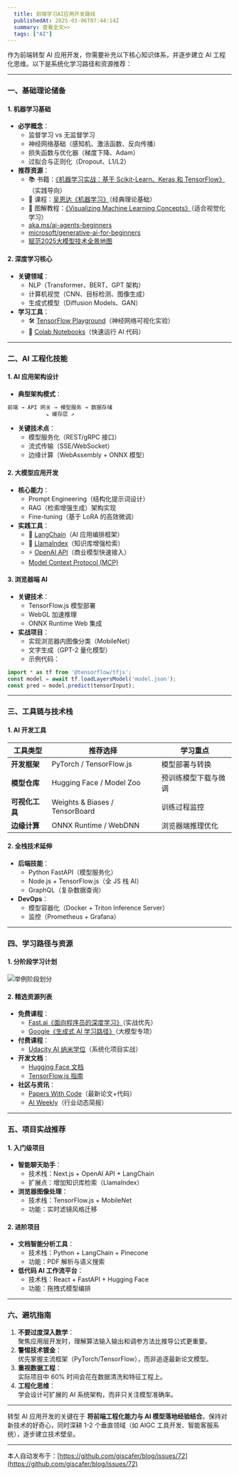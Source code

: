 ```yaml
---
  title: 前端学习AI应用开发路线
  publishedAt: 2025-03-06T07:44:14Z
  summary: 查看全文>>
  tags: ["AI"]
---
```


作为前端转型 AI 应用开发，你需要补充以下核心知识体系，并逐步建立 AI 工程化思维。以下是系统化学习路径和资源推荐：

---

### **一、基础理论储备**
#### 1. **机器学习基础**
+ **必学概念**：
    - 监督学习 vs 无监督学习
    - 神经网络基础（感知机、激活函数、反向传播）
    - 损失函数与优化器（梯度下降、Adam）
    - 过拟合与正则化（Dropout、L1/L2）
+ **推荐资源**：
    - 📚 书籍：[《机器学习实战：基于 Scikit-Learn、Keras 和 TensorFlow》](https://book.douban.com/subject/35260563/)（实践导向）
    - 🎥 课程：[吴恩达《机器学习》](https://www.coursera.org/learn/machine-learning)（经典理论基础）
    - 📄 图解教程：[《Visualizing Machine Learning Concepts》](https://jalammar.github.io/)（适合视觉化学习）
    - [aka.ms/ai-agents-beginners](https://aka.ms/ai-agents-beginners)
    - [microsoft/generative-ai-for-beginners](https://github.com/microsoft/generative-ai-for-beginners?WT.mc_id=academic-105485-koreyst)
    - [赋范2025大模型技术全景地图](https://kq4b3vgg5b.feishu.cn/wiki/MTuywZLzhioQhHk2yolcjgawnTg)

#### 2. **深度学习核心**
+ **关键领域**：
    - NLP（Transformer、BERT、GPT 架构）
    - 计算机视觉（CNN、目标检测、图像生成）
    - 生成式模型（Diffusion Models、GAN）
+ **学习工具**：
    - 🛠️ [TensorFlow Playground](https://playground.tensorflow.org/)（神经网络可视化实验）
    - 🧩 [Colab Notebooks](https://colab.research.google.com/)（快速运行 AI 代码）

---

### **二、AI 工程化技能**
#### 1. **AI 应用架构设计**
+ **典型架构模式**：

```bash
前端 → API 网关 → 模型服务 → 数据存储
            ↘ 缓存层 ↗
```

+ **关键技术点**：
    - 模型服务化（REST/gRPC 接口）
    - 流式传输（SSE/WebSocket）
    - 边缘计算（WebAssembly + ONNX 模型）

#### 2. **大模型应用开发**
+ **核心能力**：
    - Prompt Engineering（结构化提示词设计）
    - RAG（检索增强生成）架构实现
    - Fine-tuning（基于 LoRA 的高效微调）
+ **实践工具**：
    - 🔧 [LangChain](https://python.langchain.com/)（AI 应用编排框架）
    - 🧠 [LlamaIndex](https://www.llamaindex.ai/)（知识库增强检索）
    - ⚡ [OpenAI API](https://platform.openai.com/docs)（商业模型快速接入）
    - [Model Context Protocol (MCP) ](https://modelcontextprotocol.io/introduction)

#### 3. **浏览器端 AI**
+ **关键技术**：
    - TensorFlow.js 模型部署
    - WebGL 加速推理
    - ONNX Runtime Web 集成
+ **实战项目**：
    - 实现浏览器内图像分类（MobileNet）
    - 文字生成（GPT-2 量化模型）
    - 示例代码：

```javascript
import * as tf from '@tensorflow/tfjs';
const model = await tf.loadLayersModel('model.json');
const pred = model.predict(tensorInput);
```

---

### **三、工具链与技术栈**
#### 1. **AI 开发工具**
| 工具类型 | 推荐选择 | 学习重点 |
| --- | --- | --- |
| **开发框架** | PyTorch / TensorFlow.js | 模型部署与转换 |
| **模型仓库** | Hugging Face / Model Zoo | 预训练模型下载与微调 |
| **可视化工具** | Weights & Biases / TensorBoard | 训练过程监控 |
| **边缘计算** | ONNX Runtime / WebDNN | 浏览器端推理优化 |


#### 2. **全栈技术延伸**
+ **后端技能**：
    - Python FastAPI（模型服务化）
    - Node.js + TensorFlow.js（全 JS 栈 AI）
    - GraphQL（复杂数据查询）
+ **DevOps**：
    - 模型容器化（Docker + Triton Inference Server）
    - 监控（Prometheus + Grafana）

---

### **四、学习路径与资源**
#### 1. **分阶段学习计划**

![举例阶段划分](https://github.com/user-attachments/assets/0fbfa73d-b998-4942-86b1-0906ee974673)

#### 2. **精选资源列表**
+ **免费课程**：
    - [Fast.ai《面向程序员的深度学习》](https://course.fast.ai/)（实战优先）
    - [Google《生成式 AI 学习路径》](https://cloud.google.com/learn/pathways/generative-ai)（大模型专项）
+ **付费课程**：
    - [Udacity AI 纳米学位](https://www.udacity.com/school-of-ai)（系统化项目实战）
+ **开发文档**：
    - [Hugging Face 文档](https://huggingface.co/docs)
    - [TensorFlow.js 指南](https://www.tensorflow.org/js/guide)
+ **社区与资讯**：
    - [Papers With Code](https://paperswithcode.com/)（最新论文+代码）
    - [AI Weekly](https://aiweekly.co/)（行业动态简报）

---

### **五、项目实战推荐**
#### 1. **入门级项目**
+ **智能聊天助手**：
    - 技术栈：Next.js + OpenAI API + LangChain
    - 扩展点：增加知识库检索（LlamaIndex）
+ **浏览器图像处理**：
    - 技术栈：TensorFlow.js + MobileNet
    - 功能：实时滤镜风格迁移

#### 2. **进阶项目**
+ **文档智能分析工具**：
    - 技术栈：Python + LangChain + Pinecone
    - 功能：PDF 解析与语义搜索
+ **低代码 AI 工作流平台**：
    - 技术栈：React + FastAPI + Hugging Face
    - 功能：拖拽式模型编排

---

### **六、避坑指南**
1. **不要过度深入数学**：  
聚焦应用层开发时，理解算法输入输出和调参方法比推导公式更重要。
2. **警惕技术镀金**：  
优先掌握主流框架（PyTorch/TensorFlow），而非追逐最新论文模型。
3. **重视数据工程**：  
实际项目中 60% 时间会花在数据清洗和特征工程上。
4. **工程化思维**：  
学会设计可扩展的 AI 系统架构，而非只关注模型准确率。

---

转型 AI 应用开发的关键在于 **将前端工程化能力与 AI 模型落地经验结合**。保持对新技术的好奇心，同时深耕 1-2 个垂直领域（如 AIGC 工具开发、智能客服系统），逐步建立技术壁垒。



---
本人自动发布于：[https://github.com/giscafer/blog/issues/72](https://github.com/giscafer/blog/issues/72)
